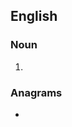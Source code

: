 ==English==

===Noun===
{{head|en|noun plural form}}

# {{plural of|hairnet|lang=en}}

===Anagrams===
* {{anagrams|en|a=aehinrst|Isenhart|Tehranis|inearths|inhearts|therians}}